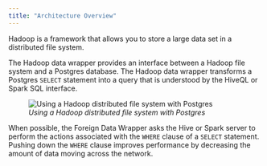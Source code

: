 ```yaml
---
title: "Architecture Overview"
---
```


<div id="architecture_overview" class="registered_link"></div>


Hadoop is a framework that allows you to store a large data set in a distributed file system.

The Hadoop data wrapper provides an interface between a Hadoop file system and a Postgres database. The Hadoop data wrapper transforms a Postgres `SELECT` statement into a query that is understood by the HiveQL or Spark SQL interface.

<figure><img src="images/hadoop_distributed_file_system_with_postgres.png" class="align-center" alt="Using a Hadoop distributed file system with Postgres" /><figcaption aria-hidden="true"><em>Using a Hadoop distributed file system with Postgres</em></figcaption></figure>

When possible, the Foreign Data Wrapper asks the Hive or Spark server to perform the actions associated with the `WHERE` clause of a `SELECT` statement. Pushing down the `WHERE` clause improves performance by decreasing the amount of data moving across the network.
